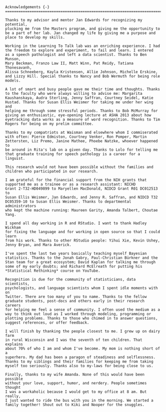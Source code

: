 ```block
Acknowledgements {-}
========================================================================

Thanks to my advisor and mentor Jan Edwards for recognizing my potential,
plucking me from the Masters program, and giving me the opportunity to
be a part of her lab. Jan changed my life by giving me a purpose and
place to develop my skills.

Working in the Learning To Talk lab was an enriching experience. I had
the freedom to explore and experiment, to fail and learn. I entered
as a speech pathologist and left a data scientist. Thanks to Ben Munson,
Mary Beckman, Franzo Law II, Matt Winn, Pat Reidy, Tatiana Thonesavanh,
Alissa Schneeberg, Kayla Kristensen, Allie Johnson, Michelle Erskine,
and Lizzy Hill. Special thanks to Nancy and Bob Wermuth for being role
models. 

A lot of smart and busy people gave me their time and thoughts. Thanks
to the faculty who were always willing to advise me: Margarita
Kaushanskaya, Audra Sterling, Jenny Saffran, Courtney Seidel, Katie
Hustad. Thanks for Susan Ellis Weismer for taking me under her wing and
helping me through some stressful periods. Thanks to Bob McMurray for
giving an enthusiastic, eye-opening lecture at ASHA 2013 about how
eyetracking data works as a measure of word recognition. Thanks to Tim
Rogers for being on my prelim committee.

Thanks to my compatriots at Waisman and elsewhere whom I commiserated
with often: Pierce Edmiston, Courtney Venker, Ron Pomper, Martin
Zettersten, Liz Premo, Janine Mathee, Phoebe Natzke, whoever happened to
be around in Rita's lab on a given day. Thanks to Lolo for telling me
that graduate training for speech pathology is a career for a linguist.

This research would not have been possible without the families and
children who participated in our research. 

I am grateful for the financial support from the NIH grants that
supported me as a trainee or as a research assistant: NICHD
Grant 2-T32-HD049899 to Maryellen MacDonald, NIDCD Grant R01 DC012513 to
Susan Ellis Weismer, Jan Edwards, and Jenny R. Saffran, and NIDCD T32
DC05359-10 to Susan Ellis Weismer. Thanks to departmental administrators
who kept the machine running: Maureen Garity, Amanda Talbert, Choutae
Yang.

I spend all day working in R and RStudio. I want to thank Hadley Wickham
for fixing the language and for working in open source so that I could learn
from his work. Thanks to other RStudio people: Yihui Xie, Kevin Ushey,
Jenny Bryan, and Mara Averick.

I've spent the last two years basically teaching myself Bayesian
statistics. Thanks to the Jonah Gabry, Paul-Christian Bürkner and the
Stan team for a great ecosystem; David Kaplan for talking me through
some of my early doubts; and Richard McElreath for putting his
*Statistical Rethinking* course on YouTube.

Recognition is due for the community of statisticians, data scientists,
psychologists, and language scientists whom I spent idle moments with on
Twitter. There are too many of you to name. Thanks to the fellow
graduate students, post-docs and others early in their research careers
for helping me feel a sense of community. I often used the medium as a
way to think out loud as I worked through modeling, programming or
plotting problems. Thanks to those who chimed in to answer questions,
suggest references, or offer feedback.

I will finish by thanking the people closest to me. I grew up on dairy farm
in rural Wisconsin and I was the seventh of ten children. That explains
about 70% of who I am and whom I've become. My mom is nothing short of a
superhero. My dad has been a paragon of steadiness and selflessness.
Thanks to my siblings and their families for keeping me from taking
myself too seriously. Thanks also to my-laws for being close to us.

Finally, thanks to my wife Amanda. None of this would have been possible
without your love, support, humor, and nerdery. People sometimes thought
I was a workaholic because I would get to my office at 8 am. But really,
I just wanted to ride the bus with you in the morning. We started a
family together! Shout out to Kiki and Nooper for the snuggles. 
```

\mainmatter

